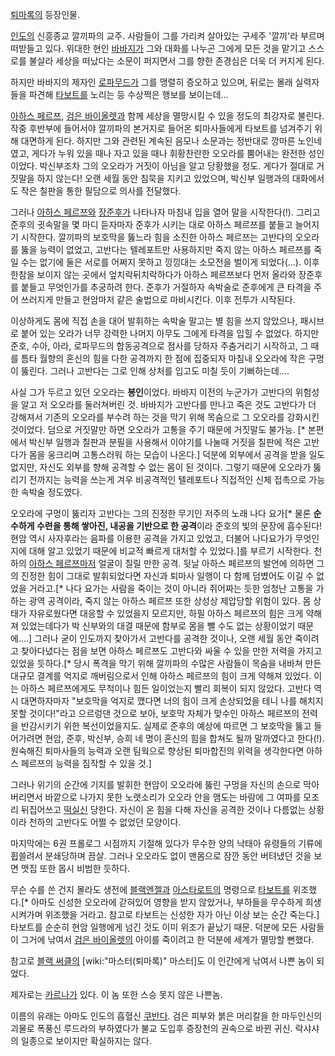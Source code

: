 [[퇴마록]]의 등장인물.


[[인도]]의 신흥종교 깔끼파의 교주. 사람들이 그를 가리켜 살아있는 구세주 '깔끼'라 부르며 떠받들고 있다. 위대한 현인 [[바바지]]가 그와 대화를 나누곤 그에게 모든 것을 맡기고 스스로를 불살라 세상을 떠났다는 소문이 퍼지면서 그를 향한 존경심은 더욱 더 커지게 된다.

하지만 바바지의 제자인 [[로파무드]]가 그를 맹렬히 증오하고 있으며, 뒤로는 몰래 실력자들을 파견해 [[타보트]]를 노리는 등 수상쩍은 행보를 보이는데...

[[아하스 페르쯔]], [[검은 바이올렛]]과 함께 세상을 멸망시킬 수 있을 정도의 최강자로 불린다. 작중 후반부에 들어서야 깔끼파의 본거지로 들어온 퇴마사들에게 타보트를 넘겨주기 위해 대면하게 된다. 하지만 그와 관련된 계속된 음모나 소문과는 정반대로 깡마른 노인네였고, 게다가 누워 있을 때나 자고 있을 때나 휘황찬란한 오오라를 뿜어내는 완전한 성인이었다. 박신부조차 그의 오오라가 거짓이 아님을 알고 당황했을 정도. 게다가 절대로 거짓말을 하지 않는다! 오랜 세월 동안 침묵을 지키고 있었으며, 박신부 일행과의 대화에서도 작은 칠판을 통한 필담으로 의사를 전달했다.

그러나 [[아하스 페르쯔]]와 [[장준후]]가 나타나자 마침내 입을 열어 말을 시작한다(!). 그리고 준후의 귓속말을 몇 마디 듣자마자 준후가 시키는 대로 아하스 페르쯔를 붙들고 늘어지기 시작한다. 깔끼파의 보호막을 뚫느라 힘을 소진한 아하스 페르쯔는 고반다의 오오라를 뚫을 능력이 없었고, 고반다는 텔레포트만 사용하지만 죽지 않는 아하스 페르쯔를 죽일 수는 없기에 둘은 서로를 어쩌지 못하고 낑낑대는 소모전을 벌이게 되었다(...). 이후 한참을 보이지 않는 곳에서 엎치락뒤치락하다가 아하스 페르쯔보다 먼저 올라와 장준후를 붙들고 무엇인가를 추궁하려 한다. 준후가 거절하자 속박술로 준후에게 큰 타격을 주어 쓰러지게 만들고 현암마저 같은 술법으로 마비시킨다. 이후 전투가 시작된다.

이상하게도 몸에 직접 손을 대어 발휘하는 속박술 말고는 별 힘을 쓰지 않았으나, 패시브로 붙어 있는 오라가 너무 강력한 나머지 아무도 그에게 타격을 입힐 수 없었다. 하지만 준호, 수아, 아라, 로파무드의 합동공격으로 점사를 당하자 주춤거리기 시작하고, 그 때를 틈타 월향의 혼신의 힘을 다한 공격까지 한 점에 집중되자 마침내 오오라에 작은 구멍이 뚫린다. 그러나 고반다는 그로 인해 상처를 입고도 미칠 듯이 기뻐하는데....

사실 그가 두르고 있던 오오라는 '''봉인'''이었다. 바바지 이전의 누군가가 고반다의 위험성을 알고 저 오오라를 둘러쳐버린 것. 바바지가 고반다를 만나고 죽은 것도 고반다가 더 강해져서 기존의 오오라를 부수려 하는 것을 막기 위해 목숨으로 그 오오라를 강화시킨 것이었다. 덤으로 거짓말만 하면 오오라가 고통을 주기 때문에 거짓말도 불가능. [* 본편에서 박신부 일행과 칠판과 분필을 사용해서 이야기를 나눌때 거짓을 칠판에 적은 고반다가 몸을 웅크리며 고통스러워 하는 모습이 나온다.] 덕분에 외부에서 공격을 받을 일도 없지만, 자신도 외부를 향해 공격할 수 없는 몸이 된 것이다. 그렇기 때문에 오오라가 뚫리기 전까지는 능력을 쓰는게 겨우 비공격적인 텔레포트나 직접적인 신체 접촉으로 가능한 속박술 정도였다. 

오오라에 구멍이 뚫리자 고반다는 그의 진정한 무기인 저주의 노래 나다 요가[* 물론 '''순수하게 수련을 통해 쌓아진, 내공을 기반으로 한 공격'''이라 준호의 빛의 문장에 흡수된다! 현암 역시 사자후라는 음파를 이용한 공격을 가지고 있었고, 더불어 나다요가가 무엇인지에 대해 알고 있었기 때문에 비교적 빠르게 대처할 수 있었다.]를 부르기 시작한다. 천하의 [[아하스 페르쯔]]마저 얼굴이 질릴 만한 공격. 뒷날 아하스 페르쯔의 발언에 의하면 그의 진정한 힘이 그대로 발휘되었다면 자신과 퇴마사 일행이 다 함께 덤볐어도 이길 수 없었을 거라고.[* 나다 요가는 사람을 죽이는 것이 아니라 쥐어짜는 듯한 엄청난 고통을 가하는 광역 공격이라, 죽지 않는 아하스 페르쯔 또한 상성상 제압당할 위험이 있다. 몸 상태가 자유로웠다면 대응할 수 있었을지 모르지만, 하필 아하스 페르쯔의 힘은 크게 약해져 있었는데다가 박 신부와의 대결 때문에 함부로 몸을 뺄 수도 없는 상황이었기 때문에....] 그러나 굳이 인도까지 찾아가서 고반다를 공격한 것이나, 오랜 세월 동안 죽이려고 찾아다녔다는 점을 보면 아하스 페르쯔도 고반다와 싸울 수 있을 만한 저력을 가지고 있었을 듯하다.[* 당시 폭격을 막기 위해 깔끼파의 수많은 사람들이 목숨을 내바쳐 만든 대규모 결계를 억지로 깨버림으로서 인해 아하스 페르쯔의 힘이 크게 약해져 있었다. 이는 아하스 페르쯔에게도 무척이나 힘든 일이었는지 빨리 회복이 되지 않았다. 고반다 역시 대면하자마자 "보호막을 억지로 깼다면 너의 힘이 크게 손상되었을 테니 나를 해치지 못할 것이다!"라고 으르렁댄 것으로 보아, 보호막 자체가 맞수인 아하스 페르쯔의 전력을 반감시키기 위한 복선이었을지도. 실제로 준후의 예상에 따르면 그 보호막을 뚫고 들어가려면 현암, 준후, 박신부, 승희 네 명이 혼신의 힘을 합쳐도 될까 말까였다고 한다(!). 원숙해진 퇴마사들의 능력과 오랜 팀웍으로 향상된 퇴마합진의 위력을 생각한다면 아하스 페르쯔의 능력을 짐작할 수 있을 것.]

그러나 위기의 순간에 기지를 발휘한 현암이 오오라에 뚫린 구멍을 자신의 손으로 막아버리면서 바깥으로 나가지 못한 노랫소리가 오오라 안을 맴도는 바람에 그 여파를 모조리 뒤집어쓰고 [[떡실신]] 당한다. 자신이 온 힘을 다해 자신을 공격한 것이나 다름없는 상황이라 천하의 고반다도 어쩔 수 없었던 모양이다.

마지막에는 6권 프롤로그 시점까지 기절해 있다가 무수한 양의 낙태아 유령들의 기류에 휩쓸려서 분쇄당하며 끔살. 그러나 오오라도 없이 맨몸으로 잠깐 동안 버텨냈던 것을 보면 맷집 또한 몹시 비범한 듯하다.

무슨 수를 쓴 건지 몰라도 생전에 [[블랙엔젤]]과 [[아스타로트]]의 명령으로 [[타보트]]를 위조했다.[* 아마도 신성한 오오라에 갇혀있어 영향을 받지 않았거나, 부하들을 무수하게 희생시켜가며 위조했을 거라고. 참고로 타보트는 신성한 자가 아닌 이상 보는 순간 죽는다.] 타보트를 순순히 현암 일행에게 넘긴 것도 이미 위조가 끝났기 때문. 덕분에 모든 사람들이 그거에 낚여서 [[검은 바이올렛]]의 아이를 죽이려고 한 덕분에 세계가 멸망할 뻔했다.

참고로 [[블랙 써클]]의 [wiki:"마스터(퇴마록)" 마스터]도 이 인간에게 낚여서 나쁜 놈이 되었다.

제자로는 [[카르나]]가 있다. 이 놈 또한 스승 못지 않은 나쁜놈.

이름의 유래는 아마도 인도의 흡혈신 [[쿠반다]]. 검은 피부와 붉은 머리칼을 한 마두인신의 괴물로 폭풍신 루드라의 부하였다가 불교 도입후 증장천의 권속으로 바뀐 귀신. 락샤샤의 일종으로 보이지만 확실하지는 않다.
